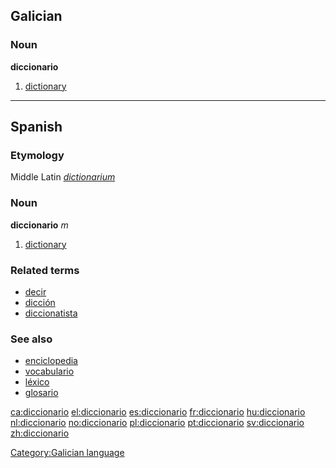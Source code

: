 ==Galician==
===Noun===
'''diccionario'''

# [[dictionary]]

----

==Spanish==
===Etymology===
Middle Latin ''[[dictionarium]]''
===Noun===
'''diccionario''' ''m''

# [[dictionary]]

===Related terms===
*[[decir]]
*[[dicción]]
*[[diccionatista]]

===See also===
*[[enciclopedia]]
*[[vocabulario]]
*[[léxico]]
*[[glosario]]

[[Category:Galician language]]

[[ca:diccionario]]
[[el:diccionario]]
[[es:diccionario]]
[[fr:diccionario]]
[[hu:diccionario]]
[[nl:diccionario]]
[[no:diccionario]]
[[pl:diccionario]]
[[pt:diccionario]]
[[sv:diccionario]]
[[zh:diccionario]]